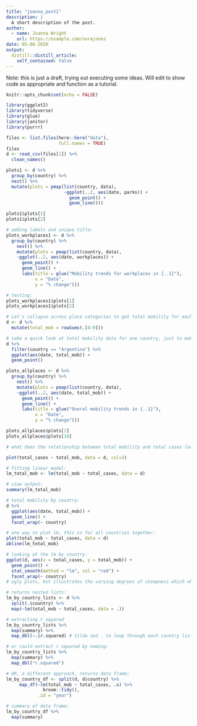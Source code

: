 ```yaml
---
title: "joanna_post1"
description: |
  A short description of the post.
author:
  - name: Joanna Wright
    url: https://example.com/norajones
date: 05-08-2020
output:
  distill::distill_article:
    self_contained: false
---
```


Note: this is just a draft, trying out executing some ideas. Will edit to show code as appropriate and function as a tutorial. 

```r
knitr::opts_chunk$set(echo = FALSE)

library(ggplot2)
library(tidyverse)
library(glue)
library(janitor)
library(purrr)

```

```r
files <- list.files(here::here("data"),
                    full.names = TRUE)
files
d <- read_csv(files[1]) %>%
  clean_names()
```

```r

plots1 <- d %>% 
  group_by(country) %>% 
  nest() %>% 
  mutate(plots = pmap(list(country, data),
                      ~ggplot(..2, aes(date, parks)) +
                        geom_point() + 
                        geom_line()))

plots1$plots[1]
plots1$plots[2]

```

```r

# adding labels and unique title: 
plots_workplaces1 <- d %>%
  group_by(country) %>% 
    nest() %>%
    mutate(plots = pmap(list(country, data),
    ~ggplot(..2, aes(date, workplaces)) +
      geom_point() + 
      geom_line() + 
      labs(title = glue("Mobility trends for workplaces in {..1}"),
           x = "Date", 
           y = "% change")))

# testing: 
plots_workplaces1$plots[1]
plots_workplaces1$plots[2]

```

```r

# Let's collapse across place categories to get total mobility for each day, in each country:
d <- d %>%
  mutate(total_mob = rowSums(.[4:9]))

# take a quick look at total mobility data for one country, just to make sure the rowSums worked like we'd expect: 
d %>% 
  filter(country == "Argentina") %>%
  ggplot(aes(date, total_mob)) +
  geom_point()

plots_allplaces <- d %>%
  group_by(country) %>% 
    nest() %>%
    mutate(plots = pmap(list(country, data),
    ~ggplot(..2, aes(date, total_mob)) +
      geom_point() + 
      geom_line() + 
      labs(title = glue("Overal mobility trends in {..1}"),
           x = "Date", 
           y = "% change")))

plots_allplaces$plots[1]
plots_allplaces$plots[10]

```

```r

# what does the relationship between total mobility and total cases look like?

plot(total_cases ~ total_mob, data = d, col=2)

# fitting linear model:
lm_total_mob <- lm(total_mob ~ total_cases, data = d)

# view output:
summary(lm_total_mob)

# total mobility by country: 
d %>%
  ggplot(aes(date, total_mob)) +
  geom_line() +
  facet_wrap(~ country)

# one way to plot lm, this is for all countries together: 
plot(total_mob ~ total_cases, data = d)
abline(lm_total_mob)

# looking at the lm by country: 
ggplot(d, aes(x = total_cases, y = total_mob)) + 
  geom_point() +
  stat_smooth(method = "lm", col = "red") +
  facet_wrap(~ country)
# ugly plots, but illustrates the varying degrees of steepness which which mobility declined as # of total cases increased.  

```

```r

# returns nested lists: 
lm_by_country_lists <- d %>% 
  split(.$country) %>% 
  map(~lm(total_mob ~ total_cases, data = .))

# extracting r squared 
lm_by_country_lists %>% 
  map(summary) %>% 
  map_dbl(~.$r.squared) # tilda and . to loop through each country list and extract r squared

# or could extract r squared by naming: 
lm_by_country_lists %>% 
  map(summary) %>% 
  map_dbl("r.squared")

# OR, a different approach, returns data frame: 
lm_by_country_df <- split(d, d$country) %>%
     map_df(~lm(total_mob ~ total_cases, .x) %>%
              broom::tidy(),
            .id = "year")

# summary of data frame:  
lm_by_country_df %>%
  map(summary)

```


